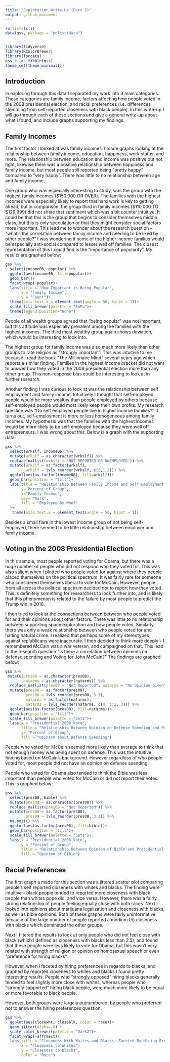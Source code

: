 ```yaml
---
title: "Exploration Write-Up (Part 2)"
output: github_document
---
```


```r
rm(list=ls())
data(gss, package = "poliscidata")


library(tidyverse)
library(RColorBrewer)
library(forcats)
gss <- as_tibble(gss)
theme_set(theme_minimal())

```


## Introduction

In exploring through this data I separated my work into 3 main categories. These categories are family income, factors affecting how people voted in the 2008 presidential election, and racial preferences (i.e. differences stemming from self-reported closeness with black people). In this write-up I will go through each of these sections and give a general write-up about what I found, and include graphs supporting my findings.



## Family Incomes

The first factor I looked at was family incomes. I made graphs looking at the relationship between family income, education, happiness, work status, and more. The relationship between education and income was positive but not tight, likewise there was a positive relationship between happiness and family income, but most people still reported being "pretty happy" compared to "very happy". There was little to no relationship between age and family income. 

One group who was especially interesting to study, was the group with the highest family incomes (\$150,000 OR OVER). The families with the highest incomes were especially likely to report that hard work is key to getting ahead, but in comparison, the group third in family incomes (\$110,000 TO $129,999) did not share that sentiment which was a bit counter intuitive. It could be that this is the group that begins to consider themselves middle class, but this is only speculation or that they might consider social factors more important.  This lead me to wonder about the research question -- "what's the correlation between family income and needing to be liked by other people?" I was wondering if some of the higher income families would be especially anti-social compared to lesser well off families. The closest representation of this I could find is the "importance of popularity". My results are graphed below:

```r
gss %>% 
  select(income06, popular) %>% 
  ggplot(aes(income06, fill=popular))+
  geom_bar()+
  facet_wrap(~popular)+
  labs(title = "How Important is Being Popular",
       x = "Family Income",
       y = "Count")+
  theme(axis.text.x = element_text(angle = 90, hjust = 1))+
  scale_fill_brewer(palette = "BuPu")+
  theme(legend.position="none")

```


People of all wealth groups agreed that "being popular" was not important, but this attitude was especially prevalent among the families with the highest incomes. The third most wealthy group again shows deviation, which would be interesting to look into.


The highest group for family income was also much more likely than other groups to rate religion as "strongly important". This was intuitive to me because I read the book "The Millionaire Mind" several years ago which reports a similar finding. Families in the highest income bracket did not want to answer how they voted in the 2008 presidential election more than any other group. This non-response bias could be interesting to look at in further research.

Another finding I was curious to look at was the relationship between self employment and family income. Intuitively I thought that self-employed people would be more wealthy than people employed by others because self-employed people would most likely keep their own profits. My research question was "Do self employed people live in higher income families?" It turns out, self-employment is more or less homogeneous among family incomes. My hypothesis was that the families with the highest incomes would be more likely to be self-employed because they were well off entrepreneurs. I was wrong about this. Below is a graph with the supporting data:


```r
gss %>%
  select(wrkslf, income06) %>% 
  mutate(wrkslf = as.character(wrkslf)) %>% 
  replace_na(list(wrkslf = "NOT REPORTED OR UNEMPLOYED")) %>% 
  mutate(wrkslf = as_factor(wrkslf),
         wrkslf = lvls_reorder(wrkslf, c(3,1,2))) %>% 
  ggplot(aes(as.factor(income06), fill=wrkslf))+
  geom_bar(position = "fill")+
  labs(title = "Relationship Between Family Income and Self-Employment Status",
       y="Percent of Group",
       x="Family Income",
       key= "Work",
       fill = "Employed By Who?"
  )+
   theme(axis.text.x = element_text(angle = 50, hjust = 1))
```

Besides a small flare in the lowest income group of not being self-employed, there seemed to be little relationship between employer and family income.

## Voting in the 2008 Presidential Election

In this sample, most people reported voting for Obama, but there was a huge number of people who did not respond who they voted for. This was also salient when I plotted who people voted for against where they people placed themselves on the political spectrum. It was fairly rare for someone who considered themselves liberal to vote for McCain. However, people from all across the political spectrum decided not to report how they voted. This is definitely something for researchers to look further into, and is likely that this phenomenon is related to the failure by most people to predict the Trump win in 2016. 

I then tried to look at the connections between between who people voted for and their opinions about other factors. There was little to no relationship between supporting space exploration and how people voted. Similarly, there was only a weak relationship between who people voted for and halting natural crime. I realized that perhaps some of my stereotypes against replublicans were inaccurate. I then decided to think more deeply -- I remembered McCain was a war veteran, and campaigned on that. This lead to the research question "Is there a correlation between opinions on defense spending and Voting for John McCain?" The findings are graphed below:
```r
gss %>% 
 mutate(pres08 = as.character(pres08),
        natarms = as.character(natarms)) %>% 
  replace_na(list(pres08 = "Not Reported", natarms = "No Opinion Given")) %>%
  mutate(pres08 = as.factor(pres08),
         pres08 = lvls_reorder(pres08, 3:1),
         natarms = as.factor(natarms),
         natarms = lvls_reorder(natarms, c(4, 1:2, 3))) %>%
  ggplot(aes(as.factor(pres08), fill=natarms))+
  geom_bar(position = "fill")+
  scale_fill_brewer(palette = "Set1")+
  labs(x = "Presidential 2008 Vote",
       title = "Relationship Between Opinion on Defense Spending and Presidential Vote (2008)",
       y= "Percent of Group",
       fill = "Opinion about Defense Spending")
```


People who voted for McCain seemed more likely than average to think that not enough money was being spent on defense. This was the intuitive finding based on McCain's background. However regardless of who people voted for, most people did not have an opinion on defense spending.




People who voted for Obama also tended to think the Bible was less important than people who voted for McCain or did not report their votes. This is graphed below:


```r
gss %>% 
  select(pres08, bible) %>%
  mutate(pres08 = as.character(pres08)) %>% 
  replace_na(list(pres08 = "Not Reported")) %>%
  mutate(pres08 = as.factor(pres08),
         pres08 = lvls_reorder(pres08, 3:1)) %>%
  na.omit() %>% 
  ggplot(aes(as.factor(pres08), fill=bible))+
  geom_bar(position = "fill")+
  scale_fill_brewer(palette = "Set1")+
  labs(x = "Presidential 2008 Vote",
       y = "Percent of Group",
       title = "Relationship Between Opinion of Bible and Presidential Vote (2008)",
       fill = "Opinion of Bible")

```





## Racial Preferences

The first graph a made for this section was a jittered scatter plot comparing people’s self reported closeness with whites and blacks. The finding were intuitive -- black people tended to reported more closeness with black people than whites pope did, and vice versa. However, there was a fairly strong relationship of people feeling equally close with both races. Next I looked into opinions about marijuana legalization and closeness with blacks, as well as bible opinions. Both of these graphs were fairly uninformative because of the large number of people reported a medium (5) closeness with blacks which dominated the other groups.

Next I filtered the results to look at only people who did not feel close with black (which I defined as closeness with blacks less than 2.5), and found that these people were less likely to vote for Obama, but this wasn’t very related with strength of religion or opinion on homosexual speech or even “preference for hiring blacks”. 

However, when I faceted by hiring preferences in regards to blacks, and graphed by reported closeness to whites and blacks I found pretty interesting results. People who “strongly opposed” hiring blacks generally tended to feel slightly more close with whites, whereas people who “strongly supported” hiring black people, were much more likely to be equal or more favorable to black people. 

However, both groups were largely outnumbered, by people who preferred not to answer the hiring preferences question. 



```r
gss %>% 
  ggplot(aes(closewht, closeblk, color = race))+
  geom_jitter(alpha=.8) +
  scale_color_brewer(palette = "Dark2")+
  facet_wrap(~affrmact)+
  labs(title = "Closeness With Whites and Blacks, Faceted By Hiring Preferences for Blacks",
       x = "Closeness to Whites",
       y = "Closeness to Blacks",
       color = "Race")
```


